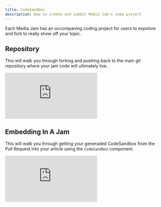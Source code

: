 ```yaml
---
title: CodeSandbox
description: How to create and submit Media Jam's code project
---
```


Each Media Jam has an occompaning coding project for users to expolore and fork to really show off your topic.

## Repository

This will walk you through forking and pushing back to the main git repository where your jam code will ultimately live.

<div style={{ position: 'relative', paddingBottom: '56.25%', height: '0' }}>
  <iframe
    src="https://www.loom.com/embed/fff3572bdf4541f8a989dc5c1651b93b"
    frameborder="0"
    webkitallowfullscreen
    mozallowfullscreen
    allowfullscreen
    style={{
      position: 'absolute',
      top: '0',
      left: '0',
      width: '100%',
      height: '100%',
    }}
  ></iframe>
</div>

## Embedding In A Jam

This will walk you through getting your generaded CodeSandbox from the Pull Request into your article using the `CodeSandbox` component.

<div style={{ position: 'relative', paddingBottom: '56.25%', height: '0' }}>
  <iframe
    src="https://www.loom.com/embed/6dea5b2b5f3c4b32b11288d00f2ab49c"
    frameborder="0"
    webkitallowfullscreen
    mozallowfullscreen
    allowfullscreen
    style={{
      position: 'absolute',
      top: '0',
      left: '0',
      width: '100%',
      height: '100%',
    }}
  ></iframe>
</div>
